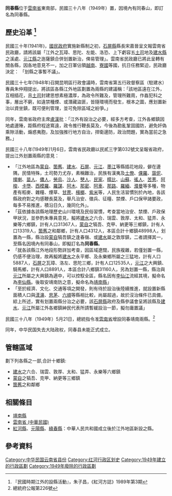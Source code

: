 {{Otheruses|subject=中国云南省历史上的一个县|other=越南的同名县份|同春縣 (越南)}}
'''同春縣'''位于[[雲南省|雲南省]]東南部，民國三十八年（1949年）置，因境內有同春山，即訂名為同春縣。

== 歷史沿革 <ref>『民國時期江外的設縣活動』，朱子昌，《紅河方誌》1989年第3期</ref> ==

民國三十年(1941年)，[[國民政府|國民政府]]實施新縣制之初，[[石屏縣|石屏縣]]縣長宋嘉晉呈文報雲南省民政廳，請將該屬「江外之瓦璋、思陀、左能、洛恐、上下虧容五[[土司|土司]]地及[[建水縣|建水縣]]之溪處、[[元江縣|元江縣]]之迤薩鎮合併划置新治，俾易管理」。雲南省民政廳已將此呈轉有關各縣，因各地意見不一，加之日軍佔領[[越南|越南]]、[[寮國|寮國]]等國，抗日任務緊迫，民政廳決定： 「划縣之事暫不議」。

民國三十七年(1948年)召開昆明區行政會議時，雲南省第五行政督察區（駐建水）專員朱仲翔提出，將該區各縣江外地區劃置為兩縣的建議稱：「該地區遠在江外，互相插花，且[[土司|土司]]封建思想素極濃厚，為政令所難及，管理所難周，作姦犯科之事，層出不窮，如違禁種煙、或潛藏盜匪，皆隨環境而發生，根本之圖，應划置新治以資坐鎮，既可便利管理，並可免除區域之紛爭。」

同年，雲南省政府主席[[盧漢|盧漢]]批：「江外有設治之必要，經多方考查，江外各鄉鎮因地處邊陲，距縣府程途窵遠，政令推行鞭長莫及，今後為勘亂鞏固國防，避免奸偽乘隙活動，煽惑夷胞，及加強推行地方自治，捍衛邊防，政治問題，實為當前之急務。」

民國三十八年(1949年)1月6日，雲南省民政廳以民貳三字第032號文呈報省政府，提出江外划置兩縣的意見：
*「江外地區為[[蒙自|蒙自]]、[[箇舊|箇舊]]、[[建水|建水]]、[[石屏|石屏]]、[[元江|元江]]、[[墨江|墨江]]等縣插花地段，僻在邊隅，民情特殊，土司勢力尤存，素稱難治，民族有漢夷及[[土僚|土僚]]、[[倮羅|倮羅]]、[[窩伲|窩伲]]、[[撲喇|撲喇]]、[[苗人|苗人]]、[[儂人|儂人]]，[[勞烏|勞烏]]、[[沙人|沙人]]、[[僰人|僰人]]、[[民家|民家]]、[[糯比|糯比]]、[[山蘇|山蘇]]、[[徭人|徭人]]、[[苦蔥|苦蔥]]、[[阿梭|阿梭]]、[[卡墮|卡墮]]、[[西模羅|西模羅]]、[[羅謀|羅謀]]、[[阿木|阿木]]、[[那密|那密]]、[[阿車|阿車]]、[[那路|那路]]、[[羅緬|羅緬]]、[[濮曼|濮曼]]等多種，物產有稻麥、雜糧、煙草、[[甘蔗|甘蔗]]、[[檳榔|檳榔]]、[[紫米|紫米]]等，人民生活習慣別於內地，各該縣政府對之均感鞭長莫及，舉凡治安、徵兵、征糧、禁煙、戶口保甲諸要政，每多不易推進，積沿日久，幾同化外」。
*「茲依據各該縣地理歷史山川環境及民俗習慣，考查當地治安、禁煙、戶政保甲狀況，並參酌朱專員意見，擬將[[建水|建水]]之六合、瑞雲、敦厚、太和、猛弄、永樂等六鄉鎮，計有人口31367人，[[蒙自|蒙自]]之犒吾、克甲、納更等三鄉鎮，計有人口13319人，[[箇舊|箇舊]]之和鄰鄉，計有人口4312人，本區合計十鄉鎮48998人，划置為一縣，縣治設[[蒙自|蒙自]]犒吾鎮之逢春嶺、或[[建水|建水]]屬之敦厚鎮，二者請擇其一，至縣名因境內有同春山，即擬訂名為'''同春縣'''。
*「就各該縣江外地段形勢詳加考查，因區域遼闊，民族複雜，若僅划置一縣，仍感不便治理，故再擬將[[建水|建水]]之永平鄉、及永樂鄉所屬之三猛地，計有人口5887人，[[石屏|石屏]]之瓦璋、洛左、思陀三鄉，計有人口12535人，[[元江|元江]]之大興鎮、騎馬鄉，計有人口8891人，本區合計八鄉鎮31160人，另為划置一縣，縣治與[[元江|元江]]所屬之大興鎮為適中，可以控馭全區，縣名因有[[李仙江|李仙江]]流經其境，擬命名為[[李仙縣|李仙縣]]。後取安靖南防之意，擬命名為[[靖南縣|靖南縣]]」
*「至於經濟、文化、交通等項之開發，則有待於設治後陸續推進，就設置新縣面積人口與[[漾濞|漾濞]]、[[思茅|思茅]]、[[六順縣|六順]]等縣相比較，尚屬超過，故於沒治條件已具備，綜上所述，實有划置兩縣分治之必要，該[[石屏縣|石屏縣]]政府及縣參議會呈將該縣及[[建水|建水]]、[[元江|元江]]所屬江外各鄉鎮紳民代表所請暫緩設治一節，擬勿庸置議」 

民國三十八年（1949年）5月21日，總統指令准[[雲南省|雲南省]]增設同春靖南兩縣。<ref>總統府公報第226號</ref>
{{quote|總統指令 穗統一字第十七號 三十八年五月二十一日 <br />
令行政院（仍另行文）
三十八年五月十七日卅八穗四字第三五九六號呈，為雲南省增設同春靖南兩縣，請鑒核公布並鑄發各該縣印由。呈件均悉。准予備案。縣印仰候飭局鑄發可也。此令。<br />
代　總　統　李宗仁<br>
行政院院長　何應欽
}}

同年，中华民国失去大陆政权，同春县未能正式成立。
== 管轄區域 ==
劃下列各縣之一部,合計十鄉鎮:
*[[建水|建水]]之六合、瑞雲、敦厚、太和、猛弄、永樂等六鄉鎮
*[[蒙自|蒙自]]之犒吾、克甲、納更等三鄉鎮
*[[箇舊|箇舊]]之和鄰鄉

== 相關條目 ==
*[[靖南縣|靖南縣]]
*[[雲南省_(中華民國)|雲南省 (中華民國)]]
*[[紅河縣|紅河縣]]、[[元陽縣|元陽縣]]、[[綠春縣|綠春縣]]：中華人民共和國成立後於江外地區新設之縣。

== 參考資料 ==
{{reflist}}

{{中華民國雲南省行政區劃}}

[[Category:中华民国云南省县份|Category:中华民国云南省县份]]
[[Category:红河行政区划史|Category:红河行政区划史]]
[[Category:1949年建立的行政區劃|Category:1949年建立的行政區劃]]
[[Category:1949年廢除的行政區劃|Category:1949年廢除的行政區劃]]